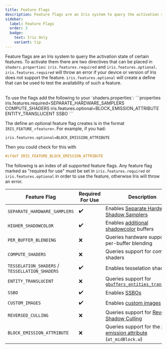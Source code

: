 ```yaml
---
title: Feature Flags
description: Feature flags are an Iris system to query the activation state of certain features.
sidebar:
  label: Feature Flags
  order: 3
  badge:
    text: Iris Only
    variant: tip
---
```


Feature flags are an Iris system to query the activation state of certain features. To activate them there are two directives that can be placed in `shaders.properties`: `iris.features.required` and `iris.features.optional`. `iris.features.required` will throw an error if your device or version of Iris does not support the feature. `iris.features.optional` will create a define that can be used to test the availability of such a feature.

<br>
To use the flags add the following to your `shaders.properties`:
```properties
iris.features.required=SEPARATE_HARDWARE_SAMPLERS COMPUTE_SHADERS
iris.features.optional=BLOCK_EMISSION_ATTRIBUTE ENTITY_TRANSLUCENT SSBO
```

</br>

The define an optional feature flag creates is in the format `IRIS_FEATURE_<feature>`. For example, if you had:
```properties
iris.features.optional=BLOCK_EMISSION_ATTRIBUTE
```
Then you could check for this with
```glsl
#ifdef IRIS_FEATURE_BLOCK_EMISSION_ATTRIBUTE
```

The following is an index of all supported feature flags. Any feature flag marked as "required for use" must be set in `iris.features.required` or `iris.features.optional` in order to use the feature, otherwise Iris will throw an error.

| Feature Flag                                   | Required For Use | Description |
| ---------------------------------------------- | ---------------- | ----------- |
| `SEPARATE_HARDWARE_SAMPLERS`                   | ✔️               | Enables [Separate Hardware Shadow Samplers](/reference/buffers/shadowtex#hardware-sampling) |
| `HIGHER_SHADOWCOLOR`                           | ✔️               | Enables [additional shadowcolor](/reference/buffers/shadowcolor#extended-shadowcolor) buffers |
| `PER_BUFFER_BLENDING`                          | ❌               | Queries hardware support for per-buffer blending |
| `COMPUTE_SHADERS`                              | ❌               | Queries support for compute shaders |
| `TESSELATION_SHADERS` / `TESSELLATION_SHADERS` | ✔️               | Enables tesselation shaders |
| `ENTITY_TRANSLUCENT`                           | ❌               | Queries support for [`gbuffers_entities_translucent`](/reference/programs/gbuffers#iris-additional-programs) |
| `SSBO`                                         | ✔️               | Enables [SSBOs](/reference/buffers/ssbo) |
| `CUSTOM_IMAGES`                                | ✔️               | Enables [custom images](/reference/buffers/custom_images) |
| `REVERSED_CULLING`                             | ❌               | Queries support for [Reverse Shadow Culling](/reference/constants/voxeldistance) |
| `BLOCK_EMISSION_ATTRIBUTE`                     | ❌               | Queries support for the [block emission attribute](/reference/attributes/at_midblock) (`at_midBlock.w`) |
